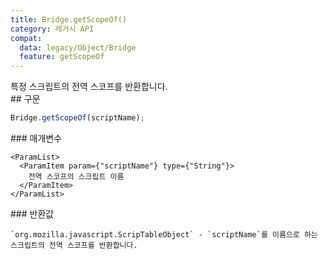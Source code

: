 ```yaml
---
title: Bridge.getScopeOf()
category: 레거시 API
compat:
  data: legacy/Object/Bridge
  feature: getScopeOf
---
```


<Section>
  특정 스크립트의 전역 스코프를 반환합니다.
</Section>
<Section>
  ## 구문

  ~~~js
  Bridge.getScopeOf(scriptName);
  ~~~

  <Section>
    ### 매개변수

    <ParamList>
      <ParamItem param={"scriptName"} type={"String"}>
        전역 스코프의 스크립트 이름
      </ParamItem>
    </ParamList>
  </Section>
  <Section>
    ### 반환값

    `org.mozilla.javascript.ScripTableObject` - `scriptName`를 이름으로 하는 스크립트의 전역 스코프를 반환합니다.
  </Section>
</Section>